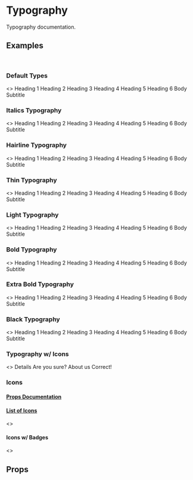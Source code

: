 
<Meta title="Typography" component={Typography} />

# Typography
Typography documentation.

## Examples
<br />

### Default Types
<Preview>
  <Story name="Default Typography">
    <>
      <Typography variant="h1">Heading 1</Typography>
      <Typography variant="h2">Heading 2</Typography>
      <Typography variant="h3">Heading 3</Typography>
      <Typography variant="h4">Heading 4</Typography>
      <Typography variant="h5">Heading 5</Typography>
      <Typography variant="h6">Heading 6</Typography>
      <Typography variant="body">Body</Typography>
      <Typography variant="subtitle">Subtitle</Typography>
    </>
  </Story>
</Preview>

### Italics Typography
<Preview>
  <Story name="Italics Typography">
    <>
      <Typography variant="h1" italic>Heading 1</Typography>
      <Typography variant="h2" italic>Heading 2</Typography>
      <Typography variant="h3" italic>Heading 3</Typography>
      <Typography variant="h4" italic>Heading 4</Typography>
      <Typography variant="h5" italic>Heading 5</Typography>
      <Typography variant="h6" italic>Heading 6</Typography>
      <Typography variant="body" italic>Body</Typography>
      <Typography variant="subtitle" italic>Subtitle</Typography>
    </>
  </Story>
</Preview>

### Hairline Typography
<Preview>
  <Story name="Hairline Typography">
    <>
      <Typography variant="h1" weight="hairline">Heading 1</Typography>
      <Typography variant="h2" weight="hairline">Heading 2</Typography>
      <Typography variant="h3" weight="hairline">Heading 3</Typography>
      <Typography variant="h4" weight="hairline">Heading 4</Typography>
      <Typography variant="h5" weight="hairline">Heading 5</Typography>
      <Typography variant="h6" weight="hairline">Heading 6</Typography>
      <Typography variant="body" weight="hairline">Body</Typography>
      <Typography variant="subtitle" weight="hairline">Subtitle</Typography>
    </>
  </Story>
</Preview>

### Thin Typography
<Preview>
  <Story name="Thin Typography">
    <>
      <Typography variant="h1" weight="thin">Heading 1</Typography>
      <Typography variant="h2" weight="thin">Heading 2</Typography>
      <Typography variant="h3" weight="thin">Heading 3</Typography>
      <Typography variant="h4" weight="thin">Heading 4</Typography>
      <Typography variant="h5" weight="thin">Heading 5</Typography>
      <Typography variant="h6" weight="thin">Heading 6</Typography>
      <Typography variant="body" weight="thin">Body</Typography>
      <Typography variant="subtitle" weight="thin">Subtitle</Typography>
    </>
  </Story>
</Preview>

### Light Typography
<Preview>
  <Story name="Light Typography">
    <>
      <Typography variant="h1" weight="light">Heading 1</Typography>
      <Typography variant="h2" weight="light">Heading 2</Typography>
      <Typography variant="h3" weight="light">Heading 3</Typography>
      <Typography variant="h4" weight="light">Heading 4</Typography>
      <Typography variant="h5" weight="light">Heading 5</Typography>
      <Typography variant="h6" weight="light">Heading 6</Typography>
      <Typography variant="body" weight="light">Body</Typography>
      <Typography variant="subtitle" weight="light">Subtitle</Typography>
    </>
  </Story>
</Preview>

### Bold Typography
<Preview>
  <Story name="Bold Typography">
    <>
      <Typography variant="h1" weight="bold">Heading 1</Typography>
      <Typography variant="h2" weight="bold">Heading 2</Typography>
      <Typography variant="h3" weight="bold">Heading 3</Typography>
      <Typography variant="h4" weight="bold">Heading 4</Typography>
      <Typography variant="h5" weight="bold">Heading 5</Typography>
      <Typography variant="h6" weight="bold">Heading 6</Typography>
      <Typography variant="body" weight="bold">Body</Typography>
      <Typography variant="subtitle" weight="bold">Subtitle</Typography>
    </>
  </Story>
</Preview>

### Extra Bold Typography
<Preview>
  <Story name="Extra Bold Typography">
    <>
      <Typography variant="h1" weight="extrabold">Heading 1</Typography>
      <Typography variant="h2" weight="extrabold">Heading 2</Typography>
      <Typography variant="h3" weight="extrabold">Heading 3</Typography>
      <Typography variant="h4" weight="extrabold">Heading 4</Typography>
      <Typography variant="h5" weight="extrabold">Heading 5</Typography>
      <Typography variant="h6" weight="extrabold">Heading 6</Typography>
      <Typography variant="body" weight="extrabold">Body</Typography>
      <Typography variant="subtitle" weight="extrabold">Subtitle</Typography>
    </>
  </Story>
</Preview>

### Black Typography
<Preview>
  <Story name="Black Typography">
    <>
      <Typography variant="h1" weight="black">Heading 1</Typography>
      <Typography variant="h2" weight="black">Heading 2</Typography>
      <Typography variant="h3" weight="black">Heading 3</Typography>
      <Typography variant="h4" weight="black">Heading 4</Typography>
      <Typography variant="h5" weight="black">Heading 5</Typography>
      <Typography variant="h6" weight="black">Heading 6</Typography>
      <Typography variant="body" weight="black">Body</Typography>
      <Typography variant="subtitle" weight="black">Subtitle</Typography>
    </>
  </Story>
</Preview>

### Typography w/ Icons
<Preview>
  <Story name="Typography w/ Icons">
    <>
      <Typography variant="body" className="flex items-center text-secondary mt-2" iconProps={{ icon: 'align-left', className:'mr-2' }}>Details</Typography>
      <Typography variant="body" className="flex items-center text-secondary mt-2" iconProps={{ icon: 'help', className:'mr-2' }}>Are you sure?</Typography>
      <Typography variant="body" className="flex items-center text-secondary mt-2" iconProps={{ icon: 'info-sign', className:'mr-2' }}>About us</Typography>
      <Typography variant="body" className="flex items-center text-secondary mt-2" iconProps={{ icon: 'tick-circle', className:'mr-2' }}>Correct!</Typography>
    </>
  </Story>
</Preview>

### Icons
#### [Props Documentation](https://blueprintjs.com/docs/#core/components/icon)
#### [List of Icons](https://blueprintjs.com/docs/#icons)

<Preview>
  <Story name="Icons">
    <>
      <Typography variant="icon" className="text-secondary mr-2" icon="align-left" />
      <Typography variant="icon" className="text-secondary mr-2" icon="help" />
      <Typography variant="icon" className="text-secondary mr-2" icon="info-sign" />
      <Typography variant="icon" className="text-secondary mr-2" icon="tick-circle" />
      <Typography variant="icon" className="text-secondary mr-2" icon="add" />
      <Typography variant="icon" className="text-secondary mr-2" icon="add-to-artifact" />
      <Typography variant="icon" className="text-secondary mr-2" icon="filter-open" />
      <Typography variant="icon" className="text-secondary mr-2" icon="git-merge" />
      <Typography variant="icon" className="text-secondary mr-2" icon="git-pull" />
      <Typography variant="icon" className="text-secondary mr-2" icon="graph-remove" />
      <Typography variant="icon" className="text-secondary mr-2" icon="reset" />
      <Typography variant="icon" className="text-secondary mr-2" icon="sort" />
    </>
  </Story>
</Preview>

#### Icons w/ Badges
<Preview>
  <Story name="Icons w/Badge">
    <>
      <Typography badgeProps={{ className: 'p-2', value:'14' }} variant="icon" className="text-secondary mr-2" icon="align-left" iconSize={18} />
      <Typography badgeProps={{ className: 'p-2', value: '1', intent: 'dark-red' }} variant="icon" className="text-secondary mr-2" icon="notifications" iconSize={18} />
      <Typography badgeProps={{ className: 'p-2', value: '12', intent: 'blue' }} variant="icon" className="text-secondary mr-2" icon="info-sign" iconSize={18} />
      <Typography badgeProps={{ className: 'p-2', value: '99+', intent: 'green' }} variant="icon" className="text-secondary mr-2" icon="tick-circle" iconSize={18} />
      <Typography badgeProps={{ className: 'p-2', value: '1', intent: 'dark-yellow' }} variant="icon" className="text-secondary mr-2" icon="add" iconSize={18} />
    </>
  </Story>
</Preview>

## Props
<Props of={Typography} />